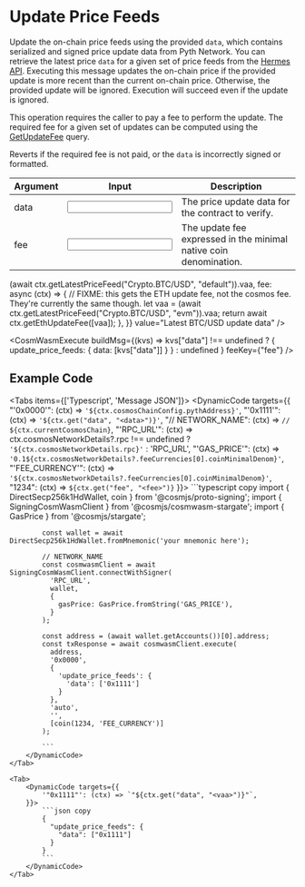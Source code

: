 
# Update Price Feeds

Update the on-chain price feeds using the provided `data`, which contains serialized and signed price update data from Pyth Network.
You can retrieve the latest price `data` for a given set of price feeds from the [Hermes API](https://hermes.pyth.network/docs).
Executing this message updates the on-chain price if the provided update is more recent than the current on-chain price.
Otherwise, the provided update will be ignored.
Execution will succeed even if the update is ignored.

This operation requires the caller to pay a fee to perform the update.
The required fee for a given set of updates can be computed using the [GetUpdateFee](query-get-update-fee) query.

Reverts if the required fee is not paid, or the `data` is incorrectly signed or formatted.

<div className="mt-6 overflow-x-auto">

| Argument                                           | Input                                           | Description                                                       |
| -------------------------------------------------- | ----------------------------------------------- | ----------------------------------------------------------------- |
| <Arg required={true} type="vec<Binary>">data</Arg> | <Input id="data" format={InputFormats.Base64}/> | The price update data for the contract to verify.                 |
| <Arg required={true} type="Coin">fee</Arg>         | <Input id="fee" format={InputFormats.BigInt}/>  | The update fee expressed in the minimal native coin denomination. |

</div>

<Examples>
  <Example
    keyValues={{
      data: async (ctx) =>
        (await ctx.getLatestPriceFeed("Crypto.BTC/USD", "default")).vaa,
      fee: async (ctx) => {
        // FIXME: this gets the ETH update fee, not the cosmos fee. They're currently the same though.
        let vaa = (await ctx.getLatestPriceFeed("Crypto.BTC/USD", "evm")).vaa;
        return await ctx.getEthUpdateFee([vaa]);
      },
    }}
    value="Latest BTC/USD update data"
  />
</Examples>

<CosmWasmExecute
  buildMsg={(kvs) =>
    kvs["data"] !== undefined
      ? { update_price_feeds: { data: [kvs["data"]] } }
      : undefined
  }
  feeKey={"fee"}
/>

## Example Code

<Tabs items={['Typescript', 'Message JSON']}>
    <Tab>
        <DynamicCode targets={{
            "'0x0000'": (ctx) => `'${ctx.cosmosChainConfig.pythAddress}'`,
            "'0x1111'": (ctx) => `'${ctx.get("data", "<data>")}'`,
            "// NETWORK_NAME": (ctx) => `// ${ctx.currentCosmosChain}`,
            "'RPC_URL'": (ctx) => ctx.cosmosNetworkDetails?.rpc !== undefined ? `'${ctx.cosmosNetworkDetails.rpc}'` : 'RPC_URL',
            "'GAS_PRICE'": (ctx) => `'0.1${ctx.cosmosNetworkDetails?.feeCurrencies[0].coinMinimalDenom}'`,
            "'FEE_CURRENCY'": (ctx) => `'${ctx.cosmosNetworkDetails?.feeCurrencies[0].coinMinimalDenom}'`,
            "1234": (ctx) => `${ctx.get("fee", "<fee>")}`
        }}>
            ```typescript copy
            import { DirectSecp256k1HdWallet, coin } from '@cosmjs/proto-signing';
            import { SigningCosmWasmClient } from '@cosmjs/cosmwasm-stargate';
            import { GasPrice } from '@cosmjs/stargate';

            const wallet = await DirectSecp256k1HdWallet.fromMnemonic('your mnemonic here');

            // NETWORK_NAME
            const cosmwasmClient = await SigningCosmWasmClient.connectWithSigner(
              'RPC_URL',
              wallet,
              {
                gasPrice: GasPrice.fromString('GAS_PRICE'),
              }
            );

            const address = (await wallet.getAccounts())[0].address;
            const txResponse = await cosmwasmClient.execute(
              address,
              '0x0000',
              {
                'update_price_feeds': {
                  'data': ['0x1111']
                }
              },
              'auto',
              '',
              [coin(1234, 'FEE_CURRENCY')]
            );

            ```
        </DynamicCode>
    </Tab>

    <Tab>
        <DynamicCode targets={{
            '"0x1111"': (ctx) => `"${ctx.get("data", "<vaa>")}"`,
        }}>
            ```json copy
            {
              "update_price_feeds": {
                "data": ["0x1111"]
              }
            }
            ```
        </DynamicCode>
    </Tab>

</Tabs>

